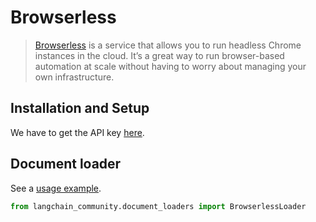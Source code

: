 # Browserless

>[Browserless](https://www.browserless.io/docs/start) is a service that allows you to 
> run headless Chrome instances in the cloud. It’s a great way to run browser-based 
> automation at scale without having to worry about managing your own infrastructure.

## Installation and Setup

We have to get the API key [here](https://www.browserless.io/pricing/).


## Document loader

See a [usage example](/docs/integrations/document_loaders/browserless).

```python
from langchain_community.document_loaders import BrowserlessLoader
```
